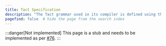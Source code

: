 ```yaml
---
title: Tact Specification
description: "The Tact grammar used in its compiler is defined using the .peggy grammars, based on Parsing Expression Grammars (PEGs). PEGs provide a formal method for describing syntax, similar to regular expressions and context-free grammars."
pagefind: false  # hide the page from the search index
---
```


:::danger[Not implemented]
  This page is a stub and needs to be implemented as per [#76](https://github.com/tact-lang/tact-docs/issues/76).
:::
